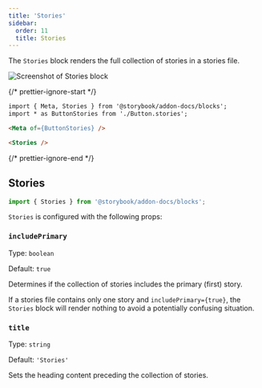 ```yaml
---
title: 'Stories'
sidebar:
  order: 11
  title: Stories
---
```


<YouTubeCallout id="uAA1JvLcl-w" title="Avoid Documentation Nightmares with Storybook's Stories Doc Block" params="start=185" />

The `Stories` block renders the full collection of stories in a stories file.

![Screenshot of Stories block](../../_assets/api/doc-block-stories.png)

{/* prettier-ignore-start */}

```md title="ButtonDocs.mdx"
import { Meta, Stories } from '@storybook/addon-docs/blocks';
import * as ButtonStories from './Button.stories';

<Meta of={ButtonStories} />

<Stories />
```

{/* prettier-ignore-end */}

## Stories

```js
import { Stories } from '@storybook/addon-docs/blocks';
```

`Stories` is configured with the following props:

### `includePrimary`

Type: `boolean`

Default: `true`

Determines if the collection of stories includes the primary (first) story.

<Callout variant="info" icon="💡">

  If a stories file contains only one story and `includePrimary={true}`, the `Stories` block will render nothing to avoid a potentially confusing situation.
  
</Callout>

### `title`

Type: `string`

Default: `'Stories'`

Sets the heading content preceding the collection of stories.
